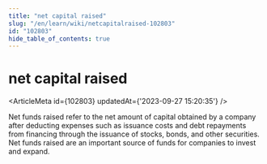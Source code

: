 ```yaml
---
title: "net capital raised"
slug: "/en/learn/wiki/netcapitalraised-102803"
id: "102803"
hide_table_of_contents: true
---
```



<Breadcrumbs current="net capital raised" />

# net capital raised

<ArticleMeta id={102803} updatedAt={'2023-09-27 15:20:35'} />
<div className='border-solid border-b border-t-0 my-4 border-[var(--ifm-color-gray-300)]' />

Net funds raised refer to the net amount of capital obtained by a company after deducting expenses such as issuance costs and debt repayments from financing through the issuance of stocks, bonds, and other securities. Net funds raised are an important source of funds for companies to invest and expand.
